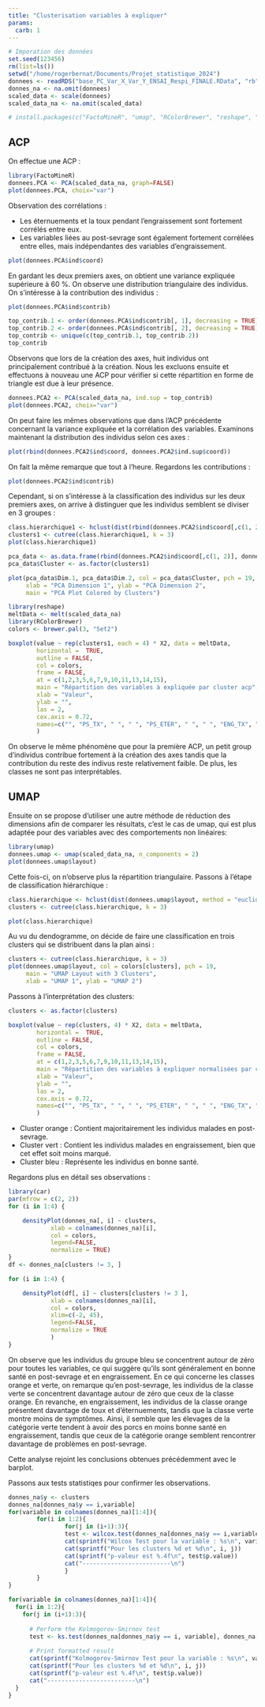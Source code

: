 ```yaml
---
title: "Clusterisation variables à expliquer"
params:
  carb: 1
---
```

```r
# Imporation des données
set.seed(123456)
rm(list=ls())
setwd("/home/rogerbernat/Documents/Projet_statistique_2024")
donnees <- readRDS("base_PC_Var_X_Var_Y_ENSAI_Respi_FINALE.RData", "rb")[,c(2,3,4,5)]
donnes_na <- na.omit(donnees)
scaled_data <- scale(donnees)
scaled_data_na <- na.omit(scaled_data)

# install.packages(c("FactoMineR", "umap", "RColorBrewer", "reshape", "car"))
```
## ACP
On effectue une ACP :

```r
library(FactoMineR)
donnees.PCA <- PCA(scaled_data_na, graph=FALSE)
plot(donnees.PCA, choix="var")
```

Observation des corrélations :

* Les éternuements et la toux pendant l'engraissement sont fortement corrélés entre eux.
* Les variables liées au post-sevrage sont également fortement corrélées entre elles, mais indépendantes des variables d'engraissement.


```r
plot(donnees.PCA$ind$coord)
```

En gardant les deux premiers axes, on obtient une variance expliquée supérieure à 60 %. On observe une distribution triangulaire des individus. On s'intéresse à la contribution des individus : 
```r
plot(donnees.PCA$ind$contrib)

top_contrib.1 <- order(donnees.PCA$ind$contrib[, 1], decreasing = TRUE)[1:7]
top_contrib.2 <- order(donnees.PCA$ind$contrib[, 2], decreasing = TRUE)[1:3]
top_contrib <- unique(c(top_contrib.1, top_contrib.2))
top_contrib

```

Observons que lors de la création des axes, huit individus ont principalement contribué à la création. Nous les excluons ensuite et effectuons à nouveau une ACP pour vérifier si cette répartition en forme de triangle est due à leur présence.
```r
donnees.PCA2 <- PCA(scaled_data_na, ind.sup = top_contrib)
plot(donnees.PCA2, choix="var")

```

On peut faire les mêmes observations que dans l'ACP précédente concernant la variance expliquée et la corrélation des variables. Examinons maintenant la distribution des individus selon ces axes :
```r
plot(rbind(donnees.PCA2$ind$coord, donnees.PCA2$ind.sup$coord))
```

On fait la même remarque que tout à l'heure. Regardons les contributions :
```r
plot(donnees.PCA2$ind$contrib)
```

Cependant, si on s'intéresse à la classification des individus sur les deux premiers axes, on arrive à distinguer que les individus semblent se diviser en 3 groupes :
```r
class.hierarchique1 <- hclust(dist(rbind(donnees.PCA2$ind$coord[,c(1, 2)], donnees.PCA2$ind.sup$coord[,c(1, 2)]), method = "euclidean"), method="ward.D2")
clusters1 <- cutree(class.hierarchique1, k = 3)
plot(class.hierarchique1)
```
```r
pca_data <- as.data.frame(rbind(donnees.PCA2$ind$coord[,c(1, 2)], donnees.PCA2$ind.sup$coord[,c(1, 2)]))
pca_data$Cluster <- as.factor(clusters1)

plot(pca_data$Dim.1, pca_data$Dim.2, col = pca_data$Cluster, pch = 19, 
     xlab = "PCA Dimension 1", ylab = "PCA Dimension 2", 
     main = "PCA Plot Colored by Clusters")
```

```r
library(reshape)
meltData <- melt(scaled_data_na)
library(RColorBrewer)
colors <- brewer.pal(3, "Set2")

boxplot(value ~ rep(clusters1, each = 4) * X2, data = meltData,
        horizontal =  TRUE,           
        outline = FALSE,  
        col = colors,  
        frame = FALSE,
        at = c(1,2,3,5,6,7,9,10,11,13,14,15),
        main = "Répartition des variables à expliquée par cluster acp",
        xlab = "Valeur",
        ylab = "",
        las = 2,
        cex.axis = 0.72,
        names=c("", "PS_TX", " ", " ", "PS_ETER", " ", " ", "ENG_TX", " ", " ", "ENG_ETER", " " )
        )

```

On observe le même phénomène que pour la première ACP, un petit group d'individus contribue fortement à la création des axes tandis que la contribution du reste des indivus reste relativement faible. De plus, les classes ne sont pas interprétables.

## UMAP 

Ensuite on se propose d'utiliser une autre méthode de réduction des dimensions afin de comparer les résultats, c'est le cas de umap, qui est plus adaptée pour des variables avec des comportements non linéaires:

```r
library(umap)
donnees.umap <- umap(scaled_data_na, n_components = 2)
plot(donnees.umap$layout)
```

Cette fois-ci, on n'observe plus la répartition triangulaire. Passons à l'étape de classification hiérarchique :
```r
class.hierarchique <- hclust(dist(donnees.umap$layout, method = "euclidean"), method="ward.D2")
clusters <- cutree(class.hierarchique, k = 3)

plot(class.hierarchique)

```

Au vu du dendogramme, on décide de faire une classification en trois clusters qui se distribuent dans la plan ainsi :
```r
clusters <- cutree(class.hierarchique, k = 3)
plot(donnees.umap$layout, col = colors[clusters], pch = 19,
     main = "UMAP Layout with 3 Clusters",
     xlab = "UMAP 1", ylab = "UMAP 2")
```

Passons à l'interprétation des clusters:

```r
clusters <- as.factor(clusters)

boxplot(value ~ rep(clusters, 4) * X2, data = meltData,
        horizontal =  TRUE,           
        outline = FALSE,  
        col = colors,  
        frame = FALSE,
        at = c(1,2,3,5,6,7,9,10,11,13,14,15),
        main = "Répartition des variables à expliquer normalisées par cluster umap",
        xlab = "Valeur",
        ylab = "",
        las = 2,
        cex.axis = 0.72,
        names=c("", "PS_TX", " ", " ", "PS_ETER", " ", " ", "ENG_TX", " ", " ", "ENG_ETER", " " )
        )
```

* Cluster orange : Contient majoritairement les individus malades en post-sevrage.
* Cluster vert : Contient les individus malades en engraissement, bien que cet effet soit moins marqué.
* Cluster bleu : Représente les individus en bonne santé.

Regardons plus en détail ses observations : 
```r
library(car)
par(mfrow = c(2, 2))
for (i in 1:4) {

    densityPlot(donnes_na[, i] ~ clusters,
            xlab = colnames(donnes_na)[i],
            col = colors,
            legend=FALSE,
            normalize = TRUE)
}
df <- donnes_na[clusters != 3, ]

for (i in 1:4) {

    densityPlot(df[, i] ~ clusters[clusters != 3 ],
            xlab = colnames(donnes_na)[i],
            col = colors,
            xlim=c(-2, 45),
            legend=FALSE,
            normalize = TRUE
            )
}
```

On observe que les individus du groupe bleu se concentrent autour de zéro pour toutes les variables, ce qui suggère qu'ils sont généralement en bonne santé en post-sevrage et en engraissement. En ce qui concerne les classes orange et verte, on remarque qu'en post-sevrage, les individus de la classe verte se concentrent davantage autour de zéro que ceux de la classe orange. En revanche, en engraissement, les individus de la classe orange présentent davantage de toux et d'éternuements, tandis que la classe verte montre moins de symptômes. Ainsi, il semble que les élevages de la catégorie verte tendent à avoir des porcs en moins bonne santé en engraissement, tandis que ceux de la catégorie orange semblent rencontrer davantage de problèmes en post-sevrage.

Cette analyse rejoint les conclusions obtenues précédemment avec le barplot.


Passons aux tests statistiqes pour confirmer les observations.
```r
donnes_na$y <- clusters
donnes_na[donnes_na$y == i,variable]
for(variable in colnames(donnes_na)[1:4]){
        for(i in 1:2){
                for(j in (i+1):3){
                test <- wilcox.test(donnes_na[donnes_na$y == i,variable], donnes_na[donnes_na$y == j, variable], exact = FALSE)
                cat(sprintf("Wilcox Test pour la variable : %s\n", variable))
                cat(sprintf("Pour les clusters %d et %d\n", i, j))
                cat(sprintf("p-valeur est %.4f\n", test$p.value))
                cat("-------------------------\n")
                }
        }
}

for(variable in colnames(donnes_na)[1:4]){
  for(i in 1:2){
    for(j in (i+1):3){
      
      # Perform the Kolmogorov-Smirnov test
      test <- ks.test(donnes_na[donnes_na$y == i, variable], donnes_na[donnes_na$y == j, variable])
      
      # Print formatted result
      cat(sprintf("Kolmogorov-Smirnov Test pour la variable : %s\n", variable))
      cat(sprintf("Pour les clusters %d et %d\n", i, j))
      cat(sprintf("p-valeur est %.4f\n", test$p.value))
      cat("-------------------------\n") 
  }
}

```

